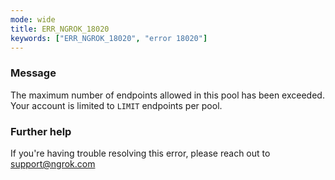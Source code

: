 ```yaml
---
mode: wide
title: ERR_NGROK_18020
keywords: ["ERR_NGROK_18020", "error 18020"]
---
```



### Message

The maximum number of endpoints allowed in this pool has been exceeded. Your account is limited to `LIMIT` endpoints per pool.

<ErrorDetails />

### Further help

If you're having trouble resolving this error, please reach out to [support@ngrok.com](mailto:support@ngrok.com?subject=Help%20with%20ERR_NGROK_18020)
